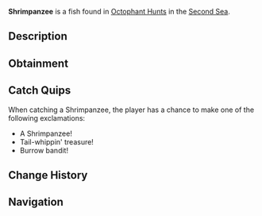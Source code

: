 {{FishInfobox
|image          = Shrimpanzee.png
|rarity         = Limited
|event          = Animal Hunt
|sea            = Second Sea
|location       = [[Animals: Octophant]]
|sublocation    = 
|sources        = Fishing Rod
|radar_location = 
|prog_speed     = +15
|xp             = 1150
|weather        = Foggy
|time           = 
|season         = Spring
|bait           = Phantom Leech
|base_weight    = 25000
|base_value     = 250
|weight_range   = 17000
|base_chance    = 30
|base_resil     = 60
}}
'''Shrimpanzee''' is a {{Rarity|Limited}} fish found in [[Octophant Hunt]]s in the [[Second Sea]].

== Description ==
{{Description|A swift, shrimp-like creature with a tail that flicks like a whip, stashing shells in hidden burrows.|Bestiary Entry}}

== Obtainment ==
{{Description|It darts through the mist where the waves whisper.|Bestiary Hint}}
{{Fish Availability|
Octophant Hunt/Octophant Catchable
Octophant Hunt/Octophant Uncatchable
|top_rods      = 
Leviathan's Fang Rod\309213.95\257364.49;
Azure Of Lagoon\308998.04\255921.05;
Egg Rod\275867.58\249013.04;
Great Dreamer Rod\272492.1\233841.77;
No-Life Rod\258323.33\221153.14;
Krampus's Rod\235957.92\245450.2;
Rod Of The Zenith\217041.97\182229.82;
Celestial Rod\238080.58\238080.58;
Seraphic Rod\239327.5\200631.99;
Depthseeker Rod\235835.67\229303.9;
Ethereal Prism Rod\235465.28\195459.72;
Avalanche Rod\233460.63\228065.21;
Challenger's Rod\232606.33\198441.28;
Steady Rod\229774.07\215522.83;
Rod Of The Forgotten Fang\229605.55\192778.28;
Volcanic Rod\229229.61\205721.71;
Zeus Rod\228327.92\204912.49;
Rod Of The Depths\226375.1\191113.93;
Rod Of The Exalted One\226237.43\188692.2
|recommended   = 
}}

== Catch Quips ==
When catching a Shrimpanzee, the player has a chance to make one of the following exclamations:
* A Shrimpanzee!
* Tail-whippin' treasure!
* Burrow bandit!

== Change History ==
{{Change History|{{subst:Current Version}}}}

== Navigation ==
{{Fish Navbox|Animals: Octophant}}